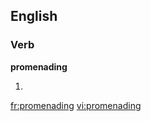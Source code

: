 
==English==

===Verb===
'''promenading'''

# {{present participle of|promenade}}

[[fr:promenading]]
[[vi:promenading]]